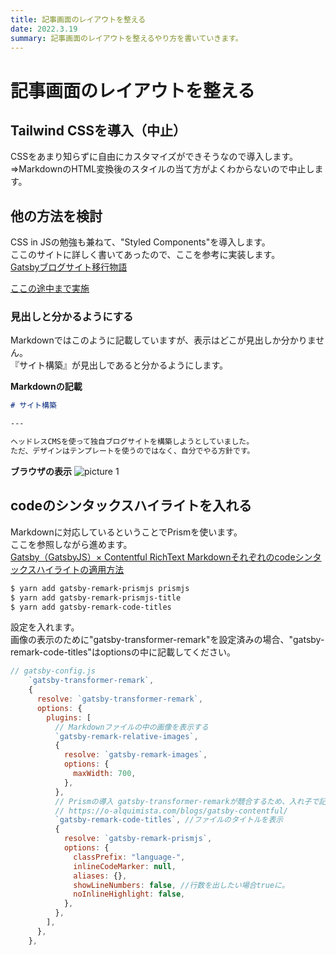 ---
title: 記事画面のレイアウトを整える
date: 2022.3.19
summary: 記事画面のレイアウトを整えるやり方を書いていきます。
---

# 記事画面のレイアウトを整える

## Tailwind CSSを導入（中止）

CSSをあまり知らずに自由にカスタマイズができそうなので導入します。  
⇒MarkdownのHTML変換後のスタイルの当て方がよくわからないので中止します。  

## 他の方法を検討
CSS in JSの勉強も兼ねて、"Styled Components"を導入します。  
ここのサイトに詳しく書いてあったので、ここを参考に実装します。  
[Gatsbyブログサイト移行物語](https://ginneko-atelier.com/blogs/entry484/)  

[ここの途中まで実施](https://ginneko-atelier.com/blogs/entry406/)  

### 見出しと分かるようにする
Markdownではこのように記載していますが、表示はどこが見出しか分かりません。  
『サイト構築』が見出しであると分かるようにします。

**Markdownの記載**
```markdown
# サイト構築

---

ヘッドレスCMSを使って独自ブログサイトを構築しようとしていました。  
ただ、デザインはテンプレートを使うのではなく、自分でやる方針です。  
```
**ブラウザの表示**
![picture 1](images/blog_004_arrange_post/1647671768154.png)  




## codeのシンタックスハイライトを入れる

Markdownに対応しているということでPrismを使います。  
ここを参照しながら進めます。  
[Gatsby（GatsbyJS）× Contentful RichText Markdownそれぞれのcodeシンタックスハイライトの適用方法](https://o-alquimista.com/blogs/gatsby-contentful/)

```bash
$ yarn add gatsby-remark-prismjs prismjs
$ yarn add gatsby-remark-prismjs-title
$ yarn add gatsby-remark-code-titles
```

設定を入れます。  
画像の表示のために"gatsby-transformer-remark"を設定済みの場合、"gatsby-remark-code-titles"はoptionsの中に記載してください。
```javascript
// gatsby-config.js
    `gatsby-transformer-remark`,
    {
      resolve: `gatsby-transformer-remark`,
      options: {
        plugins: [
          // Markdownファイルの中の画像を表示する
          `gatsby-remark-relative-images`,
          {
            resolve: `gatsby-remark-images`,
            options: {
              maxWidth: 700,
            },
          },
          // Prismの導入 gatsby-transformer-remarkが競合するため、入れ子で記載する
          // https://o-alquimista.com/blogs/gatsby-contentful/
          `gatsby-remark-code-titles`, //ファイルのタイトルを表示
          {
            resolve: `gatsby-remark-prismjs`,
            options: {
              classPrefix: "language-",
              inlineCodeMarker: null,
              aliases: {},
              showLineNumbers: false, //行数を出したい場合trueに。
              noInlineHighlight: false,
            },
          },
        ],
      },
    },
```

